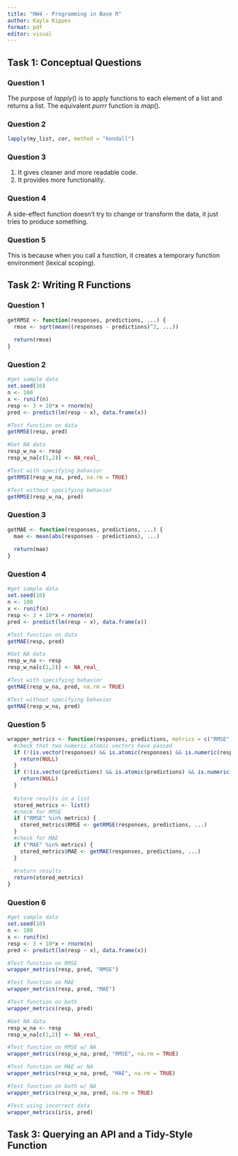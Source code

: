 ```yaml
---
title: "HW4 - Programming in Base R"
author: Kayla Kippes
format: pdf
editor: visual
---
```


## Task 1: Conceptual Questions

### Question 1

The purpose of $lapply()$ is to apply functions to each element of a list and returns a list. The equivalent $purrr$ function is $map()$.

### Question 2

```r
lapply(my_list, cor, method = "kendall")
```

### Question 3

1. It gives cleaner and more readable code.
2. It provides more functionality.

### Question 4 

A side-effect function doesn't try to change or transform the data, it just tries to produce something.

### Question 5

This is because when you call a function, it creates a temporary function environment (lexical scoping).

## Task 2: Writing R Functions


### Question 1
```r
getRMSE <- function(responses, predictions, ...) {
  rmse <- sqrt(mean((responses - predictions)^2, ...))
  
  return(rmse)
}
```

### Question 2

```r
#get sample data
set.seed(10)
n <- 100
x <- runif(n)
resp <- 3 + 10*x + rnorm(n)
pred <- predict(lm(resp ~ x), data.frame(x))

#Test function on data
getRMSE(resp, pred)

#Get NA data
resp_w_na <- resp
resp_w_na[c(1,2)] <- NA_real_

#Test with specifying behavior
getRMSE(resp_w_na, pred, na.rm = TRUE)

#Test without specifying behavior
getRMSE(resp_w_na, pred)
```
### Question 3

```r
getMAE <- function(responses, predictions, ...) {
  mae <- mean(abs(responses - predictions), ...)
  
  return(mae)
}
```

### Question 4

```r
#get sample data
set.seed(10)
n <- 100
x <- runif(n)
resp <- 3 + 10*x + rnorm(n)
pred <- predict(lm(resp ~ x), data.frame(x))

#Test function on data
getMAE(resp, pred)

#Get NA data
resp_w_na <- resp
resp_w_na[c(1,2)] <- NA_real_

#Test with specifying behavior
getMAE(resp_w_na, pred, na.rm = TRUE)

#Test without specifying behavior
getMAE(resp_w_na, pred)
```

### Question 5

```r
wrapper_metrics <- function(responses, predictions, metrics = c("RMSE", "MAE"), ...) {
  #check that two numeric atomic vectors have passed
  if (!(is.vector(responses) && is.atomic(responses) && is.numeric(responses))) {
    return(NULL)
  }
  if (!(is.vector(predictions) && is.atomic(predictions) && is.numeric(predictions))) {
    return(NULL)
  }
  
  #store results in a list
  stored_metrics <- list()
  #check for RMSE
  if ("RMSE" %in% metrics) {
    stored_metrics$RMSE <- getRMSE(responses, predictions, ...)
  }
  #check for MAE
  if ("MAE" %in% metrics) {
    stored_metrics$MAE <- getMAE(responses, predictions, ...)
  }
  
  #return results
  return(stored_metrics)
}
```

### Question 6

```r
#get sample data
set.seed(10)
n <- 100
x <- runif(n)
resp <- 3 + 10*x + rnorm(n)
pred <- predict(lm(resp ~ x), data.frame(x))

#Test function on RMSE
wrapper_metrics(resp, pred, "RMSE")

#Test function on MAE
wrapper_metrics(resp, pred, "MAE")

#Test function on both
wrapper_metrics(resp, pred)

#Get NA data
resp_w_na <- resp
resp_w_na[c(1,2)] <- NA_real_

#Test function on RMSE w/ NA
wrapper_metrics(resp_w_na, pred, "RMSE", na.rm = TRUE)

#Test function on MAE w/ NA
wrapper_metrics(resp_w_na, pred, "MAE", na.rm = TRUE)

#Test function on both w/ NA
wrapper_metrics(resp_w_na, pred, na.rm = TRUE)

#Test using incorrect data
wrapper_metrics(iris, pred)
```

## Task 3: Querying an API and a Tidy-Style Function